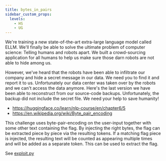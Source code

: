 ---
title: bytes_in_pairs
sidebar_custom_props:
  levels:
    - HS
    - UG
---


We're training a new state-of-the-art extra-large language model called ELLM. We'll finally be able to solve the ultimate problem of computer science: Telling humans and robots apart. We built a crowd-sourcing application for all humans to
help us make sure those darn robots are not able to hide among us.

However, we've heard that the robots have been able to infiltrate our company and hide a secret message in our data. We need you to find it and report it to us. Unfortunately our data center was taken over by the robots and we can't access
the data anymore. Here's the last version we have been able to reconstruct from our source-code backups. Unfortunately, the backup did not include the secret file. We need your help to save humanity!

<Spoilers type="resources">

- https://huggingface.co/learn/nlp-course/en/chapter6/5
- https://en.wikipedia.org/wiki/Byte_pair_encoding

</Spoilers>

<Spoilers type="writeup">

This challenge uses byte-pair-encoding on the user-input together with some other text containing the flag. By injecting the right bytes, the flag can be extracted piece by piece via the resulting tokens. If a matching flag piece is injected, the resulting text will be counted as appearing multiple times and will be added as a separate token. This can be used to extract the flag.

See [exploit.py](exploit.py)

</Spoilers>
